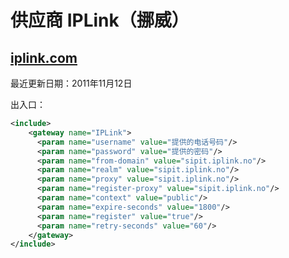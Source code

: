 # 供应商 IPLink（挪威）

## [iplink.com](http://IPLink.com)

最近更新日期：2011年11月12日

出入口：

```xml
<include>
    <gateway name="IPLink">
      <param name="username" value="提供的电话号码"/>
      <param name="password" value="提供的密码"/>
      <param name="from-domain" value="sipit.iplink.no"/>
      <param name="realm" value="sipit.iplink.no"/>
      <param name="proxy" value="sipit.iplink.no"/>
      <param name="register-proxy" value="sipit.iplink.no"/>
      <param name="context" value="public"/>
      <param name="expire-seconds" value="1800"/>
      <param name="register" value="true"/>
      <param name="retry-seconds" value="60"/>
    </gateway>
</include> 
```